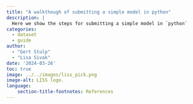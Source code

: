 ```yaml
---
title: "A walkthough of submitting a simple model in python"
description: |
  Here we show the steps for submitting a simple model in `python`
categories:
  - dataset
  - guide
author: 
  - "Gert Stulp"
  - "Lisa Sivak"
date: '2024-03-26'
toc: true
image: ../../images/liss_pick.png
image-alt: LISS logo. 
language: 
    section-title-footnotes: References
---
```



